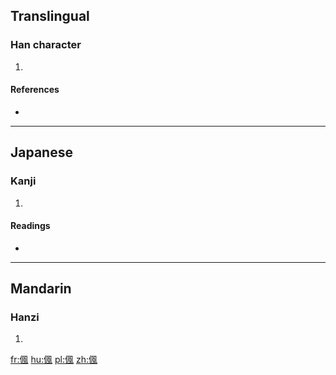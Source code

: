 ==Translingual==

===Han character===
{{Han char|rn=9|rad=人|as=09|sn=11|four=2721<sub>0</sub>|canj=人竹弓戈 (OHNI)|ids=⿰[[亻]][[風]]}}

# {{defn|Han|sort=人09}}

====References====
* {{Han ref|kx=0110.190|dkj=00851|dj=0236.030|hdz=10194.020|uh=5051|ud=20561|bh=D467|bd=54375}}

----

==Japanese==

===Kanji===
{{ja-kanji|grade=|rs=人09}}

# {{defn|lang=ja|sort=人09}}

====Readings====
* {{ja-readings|on=[[ふう]] (hū), [[ふ]] (fu)|kun=}}

----

==Mandarin==

===Hanzi===
{{cmn-hanzi|pin=[[fēng]] ([[feng1]])|wg=feng<sup>1</sup>}}

# {{defn|lang=cmn|sort=人09}}

[[fr:偑]]
[[hu:偑]]
[[pl:偑]]
[[zh:偑]]